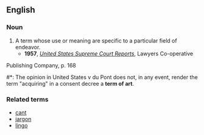 == English ==

=== Noun ===
{{en-noun|sg=[[term]] [[of]] [[art]]|pl=terms of art}}

# A term whose use or meaning are specific to a particular field of endeavor.
#* '''1957''', ''[http://books.google.com/books?id=wfYxAAAAIAAJ&q=%22term+of+art%22&dq=%22term+of+art%22&ei=HHrTRtX4KYTwowKh_uTQBw&pgis=1 United States Supreme Court Reports]'', Lawyers Co-operative
Publishing Company, p. 168
#*: The opinion in United States v du Pont does not, in any event, render the term "acquiring" in a consent decree a '''term of art'''.

=== Related terms ===
* [[cant]]
* [[jargon]]
* [[lingo]]